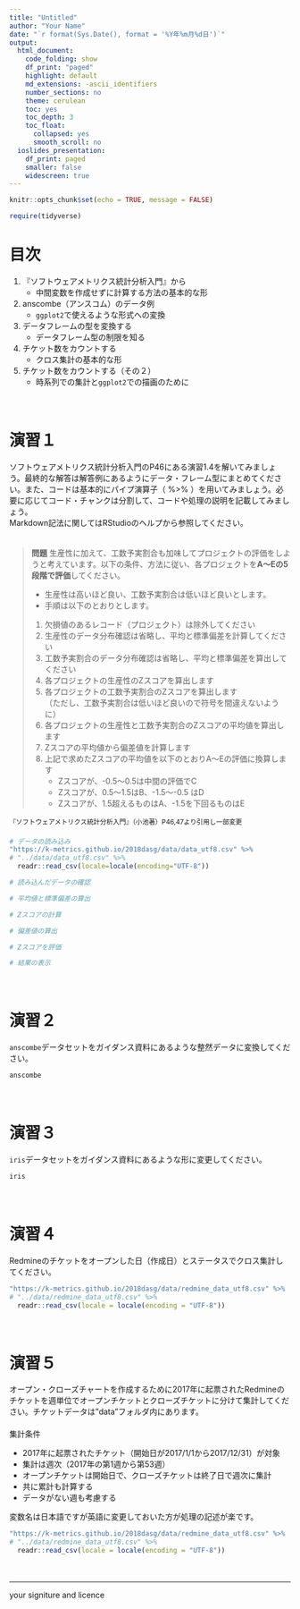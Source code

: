 ```yaml
---
title: "Untitled"
author: "Your Name"
date: "`r format(Sys.Date(), format = '%Y年%m月%d日')`"
output:
  html_document:
    code_folding: show
    df_print: "paged"
    highlight: default
    md_extensions: -ascii_identifiers
    number_sections: no
    theme: cerulean
    toc: yes
    toc_depth: 3
    toc_float:
      collapsed: yes
      smooth_scroll: no
  ioslides_presentation:
    df_print: paged
    smaller: false
    widescreen: true
---
```


```r
knitr::opts_chunk$set(echo = TRUE, message = FALSE)

require(tidyverse)
```

# 目次

1. 『ソフトウェアメトリクス統計分析入門』から
    * 中間変数を作成せずに計算する方法の基本的な形
1. anscombe（アンスコム）のデータ例
    * `ggplot2`で使えるような形式への変換
1. データフレームの型を変換する
    * データフレーム型の制限を知る
1. チケット数をカウントする
    * クロス集計の基本的な形
1. チケット数をカウントする（その２）
    * 時系列での集計と`ggplot2`での描画のために

　  

# 演習１
ソフトウェアメトリクス統計分析入門のP46にある演習1.4を解いてみましょう。最終的な解答は解答例にあるようにデータ・フレーム型にまとめてください。また、コードは基本的にパイプ演算子（ %>% ）を用いてみましょう。必要に応じてコード・チャンクは分割して、コードや処理の説明を記載してみましょう。  
Markdown記法に関してはRStudioのヘルプから参照してください。  
　  

> **問題**
> 生産性に加えて、工数予実割合も加味してプロジェクトの評価をしようと考えています。以下の条件、方法に従い、各プロジェクトを**A～Eの5段階で評価**してください。  
>   
> * 生産性は高いほど良い、工数予実割合は低いほど良いとします。
> * 手順は以下のとおりとします。
> 
> 1. 欠損値のあるレコード（プロジェクト）は除外してください
> 1. 生産性のデータ分布確認は省略し、平均と標準偏差を計算してください
> 1. 工数予実割合のデータ分布確認は省略し、平均と標準偏差を算出してください
> 1. 各プロジェクトの生産性のZスコアを算出します
> 1. 各プロジェクトの工数予実割合のZスコアを算出します	
>    （ただし、工数予実割合は低いほど良いので符号を間違えないように）
> 1. 各プロジェクトの生産性と工数予実割合のZスコアの平均値を算出します
> 1. Zスコアの平均値から偏差値を計算します
> 1. 上記で求めたZスコアの平均値を以下のとおりA～Eの評価に換算します
>     + Zスコアが、-0.5～0.5は中間の評価でC
>     + Zスコアが、0.5～1.5はB、-1.5～-0.5 はD
>     + Zスコアが、1.5超えるものはA、-1.5を下回るものはE

^『ソフトウェアメトリクス統計分析入門』（小池著）P46,47より引用し一部変更^
　  

```r
# データの読み込み
"https://k-metrics.github.io/2018dasg/data/data_utf8.csv" %>%
# "../data/data_utf8.csv" %>% 
  readr::read_csv(locale=locale(encoding="UTF-8"))

# 読み込んだデータの確認

# 平均値と標準偏差の算出

# Zスコアの計算

# 偏差値の算出

# Zスコアを評価

# 結果の表示

```

　  

# 演習２
`anscombe`データセットをガイダンス資料にあるような整然データに変換してください。  

```r
anscombe

```

　  

# 演習３
`iris`データセットをガイダンス資料にあるような形に変更してください。 

```r
iris

```

　  

# 演習４
Redmineのチケットをオープンした日（作成日）とステータスでクロス集計してください。  

```r
"https://k-metrics.github.io/2018dasg/data/redmine_data_utf8.csv" %>%
# "../data/redmine_data_utf8.csv" %>% 
  readr::read_csv(locale = locale(encoding = "UTF-8"))

```

　  

# 演習５
オープン・クローズチャートを作成するために2017年に起票されたRedmineのチケットを週単位でオープンチケットとクローズチケットに分けて集計してください。チケットデータは"data"フォルダ内にあります。    
　  
集計条件

* 2017年に起票されたチケット（開始日が2017/1/1から2017/12/31）が対象
* 集計は週次（2017年の第1週から第53週）
* オープンチケットは開始日で、クローズチケットは終了日で週次に集計  
* 共に累計も計算する
* データがない週も考慮する

変数名は日本語ですが英語に変更しておいた方が処理の記述が楽です。

```r
"https://k-metrics.github.io/2018dasg/data/redmine_data_utf8.csv" %>% 
# "../data/redmine_data_utf8.csv" %>% 
  readr::read_csv(locale = locale(encoding = "UTF-8"))

```

　  

<!-- 演習６以降はご自分でセクションとチャンクを追加して解答してください。 -->

---

your signiture and licence